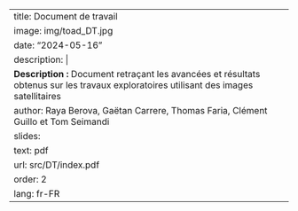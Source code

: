 ---
title: Document de travail
image: img/toad_DT.jpg
date: "2024-05-16"
description: |
  <b>Description :</b> Document retraçant les avancées et résultats obtenus sur les travaux exploratoires utilisant des images satellitaires
author: Raya Berova, Gaëtan Carrere, Thomas Faria, Clément Guillo et Tom Seimandi
slides:
  text: pdf
  url: src/DT/index.pdf
order: 2
lang: fr-FR
---